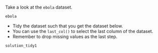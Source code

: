 Take a look at the `ebola` dataset.

```r
ebola
```

- Tidy the dataset such that you get the dataset below.
- You can use the `last_col()` to select the last column of the dataset.
- Remember to drop missing values as the last step.

```r
solution_tidy1
```
